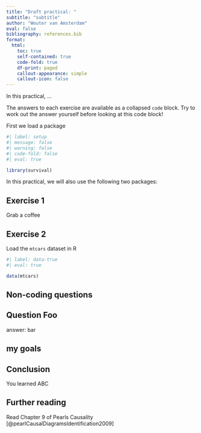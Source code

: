 ```yaml
---
title: "Draft practical: "
subtitle: "subtitle"
author: "Wouter van Amsterdam"
eval: false
bibliography: references.bib
format: 
  html:
    toc: true
    self-contained: true
    code-fold: true
    df-print: paged
    callout-appearance: simple
    callout-icon: false
---
```


In this practical, ...


::: {.callout-tip appearance="default" icon=true}
The answers to each exercise are available as a collapsed `code` block. Try to work out the answer yourself before looking at this code block!
:::

First we load a package

```r
#| label: setup
#| message: false
#| warning: false
#| code-fold: false
#| eval: true

library(survival)
```

In this practical, we will also use the following two packages:

::: {.callout-note}
## Exercise 1
Grab a coffee
:::


::: {.callout-note}
## Exercise 2
Load the `mtcars` dataset in R 

```r
#| label: data-true
#| eval: true

data(mtcars)
```

:::

## Non-coding questions

::: {.callout-tip collapse="true"}
## Question Foo

answer: bar

:::

<!--Here's a cool fontawesome icon {{< fa thumbs-up >}}-->

::: {.callout-goals}
## my goals
:::


## Conclusion

You learned ABC

## Further reading

Read Chapter 9 of Pearls Causality [@pearlCausalDiagramsIdentification2009]

